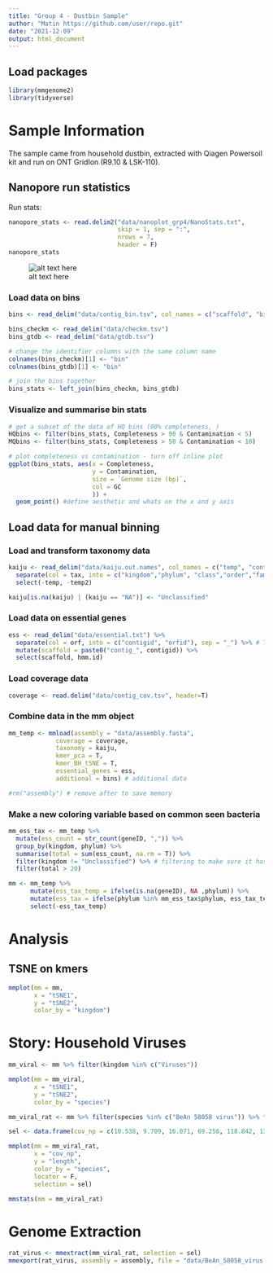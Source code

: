 ```yaml
---
title: "Group 4 - Dustbin Sample"
author: "Matin https://github.com/user/repo.git"
date: "2021-12-09"
output: html_document
---
```


## Load packages
```r
library(mmgenome2)
library(tidyverse)
```

# Sample Information
The sample came from household dustbin, extracted with Qiagen Powersoil kit and run on ONT GridIon (R9.10 & LSK-110).

## Nanopore run statistics
Run stats:
```r
nanopore_stats <- read.delim2("data/nanoplot_grp4/NanoStats.txt", 
                              skip = 1, sep = ":", 
                              nrows = 7, 
                              header = F)
nanopore_stats
```

![alt text here](data/nanoplot_grp4/LengthvsQualityScatterPlot_kde.png)


### Load data on bins
```r
bins <- read_delim("data/contig_bin.tsv", col_names = c("scaffold", "bin")) # load data and add new columns

bins_checkm <- read_delim("data/checkm.tsv") 
bins_gtdb <- read_delim("data/gtdb.tsv")

# change the identifier columns with the same column name
colnames(bins_checkm)[1] <- "bin"
colnames(bins_gtdb)[1] <- "bin"

# join the bins together
bins_stats <- left_join(bins_checkm, bins_gtdb)
```


### Visualize and summarise bin stats
```r
# get a subset of the data of HQ bins (90% completeness, )
HQbins <- filter(bins_stats, Completeness > 90 & Contamination < 5)
MQbins <- filter(bins_stats, Completeness > 50 & Contamination < 10)

# plot completeness vs contamination - turn off inline plot 
ggplot(bins_stats, aes(x = Completeness, 
                       y = Contamination,
                       size = `Genome size (bp)`,
                       col = GC
                       )) +
  geom_point() #define aesthetic and whats on the x and y axis

```

## Load data for manual binning

###  Load and transform taxonomy data
```r
kaiju <- read_delim("data/kaiju.out.names", col_names = c("temp", "contig", "temp2", "tax"))  %>%
  separate(col = tax, into = c("kingdom","phylum", "class","order","family","genus","species"), sep = "; ") %>% # tidy taxonomy data
  select(-temp, -temp2)

kaiju[is.na(kaiju) | (kaiju == "NA")] <- "Unclassified"
```

### Load data on essential genes
```r
ess <- read_delim("data/essential.txt") %>%
  separate(col = orf, into = c("contigid", "orfid"), sep = "_") %>% # Take only the contig id
  mutate(scaffold = paste0("contig_", contigid)) %>% 
  select(scaffold, hmm.id)
```

### Load coverage data
```r
coverage <- read.delim("data/contig_cov.tsv", header=T)
```

### Combine data in the mm object
```r
mm_temp <- mmload(assembly = "data/assembly.fasta", 
             coverage = coverage,
             taxonomy = kaiju, 
             kmer_pca = T, 
             kmer_BH_tSNE = T,
             essential_genes = ess,
             additional = bins) # additional data

#rm("assembly") # remove after to save memory
```

### Make a new coloring variable based on common seen bacteria
```r
mm_ess_tax <- mm_temp %>%
  mutate(ess_count = str_count(geneID, ",")) %>%
  group_by(kingdom, phylum) %>%
  summarise(total = sum(ess_count, na.rm = T)) %>%
  filter(kingdom != "Unclassified") %>% # filtering to make sure it has at least 70 essential genes
  filter(total > 20)

mm <- mm_temp %>% 
      mutate(ess_tax_temp = ifelse(is.na(geneID), NA ,phylum)) %>%
      mutate(ess_tax = ifelse(phylum %in% mm_ess_tax$phylum, ess_tax_temp, NA)) %>%
      select(-ess_tax_temp)
```

# Analysis

## TSNE on kmers

```r
mmplot(mm = mm, 
       x = "tSNE1", 
       y = "tSNE2", 
       color_by = "kingdom")
```

# Story: Household Viruses
```r
mm_viral <- mm %>% filter(kingdom %in% c("Viruses"))

mmplot(mm = mm_viral, 
       x = "tSNE1", 
       y = "tSNE2", 
       color_by = "species")
```

```r
mm_viral_rat <- mm %>% filter(species %in% c("BeAn 58058 virus")) %>% filter(length > 7000) %>% filter(cov_np > 15)
```

```r

sel <- data.frame(cov_np = c(10.538, 9.709, 16.071, 69.256, 118.842, 132.838, 140.436, 144.193, 124.212, 44.374, 37.348, 34.58, 27.129), length = c(28259.002, 6126.075, 5421.129, 4961.216, 10404.257, 6129.27, 7129.799, 10131.385, 24411.662, 28322.821, 29298.878, 29840.63, 30880.102))

mmplot(mm = mm_viral_rat, 
       x = "cov_np", 
       y = "length", 
       color_by = "species",
       locator = F,
       selection = sel)
```
```r
mmstats(mm = mm_viral_rat)
```
# Genome Extraction

```r

rat_virus <- mmextract(mm_viral_rat, selection = sel)
mmexport(rat_virus, assembly = assembly, file = "data/BeAn_58058_virus.fasta")

```
